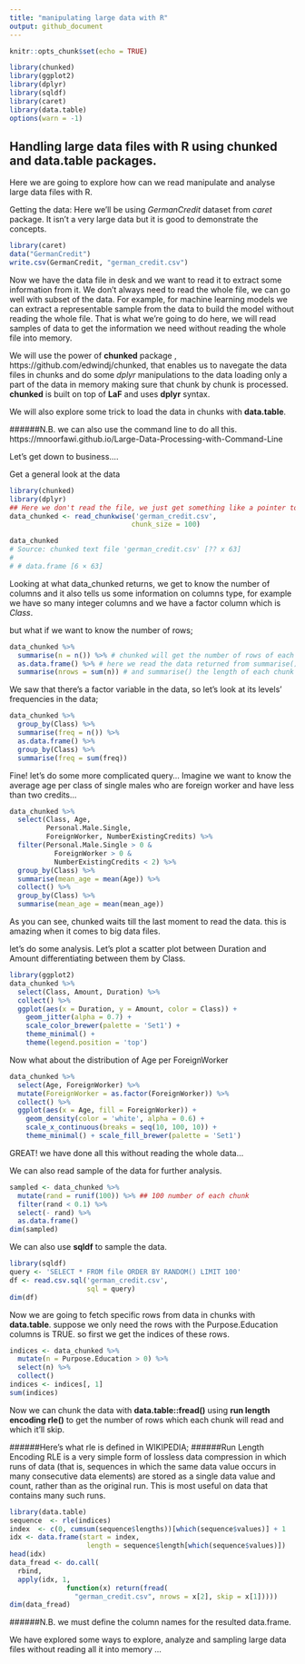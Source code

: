 ---
title: "manipulating large data with R"
output: github_document
---

```{r setup, include=FALSE}
knitr::opts_chunk$set(echo = TRUE)
```

```{r libraries, include=FALSE}
library(chunked)
library(ggplot2)
library(dplyr)
library(sqldf)
library(caret)
library(data.table)
options(warn = -1)
```

## Handling large data files with R using **chunked** and **data.table** packages.

Here we are going to explore how can we read manipulate and analyse large data files with R.

Getting the data:
Here we'll be using *GermanCredit* dataset from *caret* package.
It isn't a very large data but it is good to demonstrate the concepts.
```{r data}
library(caret)
data("GermanCredit")
write.csv(GermanCredit, "german_credit.csv")
```

Now we have the data file in desk and we want to read it to extract some information from it.
We don't always need to read the whole file, we can go well with subset of the data.
For example, for machine learning models we can extract a representable sample from the data to build the model without reading the whole file.
That is what we're going to do here, we will read samples of data to get the information we need without reading the whole file into memory.

We will use the power of **chunked** package , https://github.com/edwindj/chunked, that enables us to navegate the data files in chunks and do some *dplyr* manipulations to the data loading only a part of the data in memory making sure that chunk by chunk is processed.
**chunked** is built on top of **LaF** and uses **dplyr** syntax.

We will also explore some trick to load the data in chunks with **data.table**.

######N.B. we can also use the command line to do all this. https://mnoorfawi.github.io/Large-Data-Processing-with-Command-Line

Let's get down to business....

Get a general look at the data

```{r look}
library(chunked)
library(dplyr)
## Here we don't read the file, we just get something like a pointer to it.
data_chunked <- read_chunkwise('german_credit.csv', 
                              chunk_size = 100)
```
```{r ch, eval=FALSE}
data_chunked
# Source: chunked text file 'german_credit.csv' [?? x 63]
# 
# # data.frame [6 × 63]
```

Looking at what data_chunked returns, we get to know the number of columns and it also tells us some information on columns type, for example we have so many integer columns and we have a factor column which is *Class*.

but what if we want to know the number of rows;

```{r nrow}
data_chunked %>% 
  summarise(n = n()) %>% # chunked will get the number of rows of each chunk
  as.data.frame() %>% # here we read the data returned from summarise()
  summarise(nrows = sum(n)) # and summarise() the length of each chunk
```

We saw that there's a factor variable in the data, so let's look at its levels' frequencies in the data;

```{r Class}
data_chunked %>%
  group_by(Class) %>%
  summarise(freq = n()) %>%
  as.data.frame() %>%
  group_by(Class) %>%
  summarise(freq = sum(freq))
```

Fine! let's do some more complicated query...
Imagine we want to know the average age per class of single males who are foreign worker and have less than two credits...

```{r chunk}
data_chunked %>%
  select(Class, Age, 
         Personal.Male.Single, 
         ForeignWorker, NumberExistingCredits) %>%
  filter(Personal.Male.Single > 0 & 
           ForeignWorker > 0 & 
           NumberExistingCredits < 2) %>%
  group_by(Class) %>%
  summarise(mean_age = mean(Age)) %>%
  collect() %>% 
  group_by(Class) %>%
  summarise(mean_age = mean(mean_age))
```  

As you can see, chunked waits till the last moment to read the data. this is amazing when it comes to big data files.

let's do some analysis.
Let's plot a scatter plot between Duration and Amount differentiating between them by Class.

```{r box}
library(ggplot2)
data_chunked %>% 
  select(Class, Amount, Duration) %>%
  collect() %>%
  ggplot(aes(x = Duration, y = Amount, color = Class)) +
    geom_jitter(alpha = 0.7) + 
    scale_color_brewer(palette = 'Set1') +
    theme_minimal() + 
    theme(legend.position = 'top')
```

Now what about the distribution of Age per ForeignWorker

```{r density}
data_chunked %>% 
  select(Age, ForeignWorker) %>%
  mutate(ForeignWorker = as.factor(ForeignWorker)) %>%
  collect() %>%
  ggplot(aes(x = Age, fill = ForeignWorker)) +
    geom_density(color = 'white', alpha = 0.6) +
    scale_x_continuous(breaks = seq(10, 100, 10)) +
    theme_minimal() + scale_fill_brewer(palette = 'Set1')
```

GREAT! we have done all this without reading the whole data...

We can also read sample of the data for further analysis.

```{r sample}
sampled <- data_chunked %>%
  mutate(rand = runif(100)) %>% ## 100 number of each chunk
  filter(rand < 0.1) %>%
  select(- rand) %>%
  as.data.frame()
dim(sampled)
```

We can also use **sqldf** to sample the data.

```{r sqldf}
library(sqldf)
query <- 'SELECT * FROM file ORDER BY RANDOM() LIMIT 100'
df <- read.csv.sql('german_credit.csv', 
                   sql = query)
dim(df)
```

Now we are going to fetch specific rows from data in chunks with **data.table**.
suppose we only need the rows with the Purpose.Education columns is TRUE.
so first we get the indices of these rows.

```{r indices}
indices <- data_chunked %>% 
  mutate(n = Purpose.Education > 0) %>%
  select(n) %>% 
  collect()
indices <- indices[, 1]
sum(indices)
```

Now we can chunk the data with **data.table::fread()** using **run length encoding rle()** to get the number of rows which each chunk will read and which it'll skip.

######Here's what rle is defined in WIKIPEDIA; 
######Run Length Encoding RLE is a very simple form of lossless data compression in which runs of data (that is, sequences in which the same data value occurs in many consecutive data elements) are stored as a single data value and count, rather than as the original run. This is most useful on data that contains many such runs. 

```{r fread}
library(data.table)
sequence  <- rle(indices)
index  <- c(0, cumsum(sequence$lengths))[which(sequence$values)] + 1
idx <- data.frame(start = index, 
                   length = sequence$length[which(sequence$values)])
head(idx)
data_fread <- do.call(
  rbind,
  apply(idx, 1, 
              function(x) return(fread(
                "german_credit.csv", nrows = x[2], skip = x[1]))))
dim(data_fread)
```

######N.B. we must define the column names for the resulted data.frame. 

We have explored some ways to explore, analyze and sampling large data files without reading all it into memory ...
